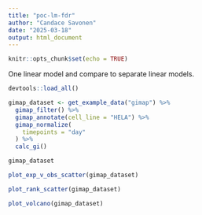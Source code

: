 ```yaml
---
title: "poc-lm-fdr"
author: "Candace Savonen"
date: "2025-03-18"
output: html_document
---
```


```r
knitr::opts_chunk$set(echo = TRUE)
```

One linear model and compare to separate linear models. 

```r
devtools::load_all()

gimap_dataset <- get_example_data("gimap") %>%
  gimap_filter() %>%
  gimap_annotate(cell_line = "HELA") %>%
  gimap_normalize(
    timepoints = "day"
  ) %>%
  calc_gi()
```

```r
gimap_dataset
```

```r
plot_exp_v_obs_scatter(gimap_dataset)
```

```r
plot_rank_scatter(gimap_dataset)
```


```r
plot_volcano(gimap_dataset)
```
